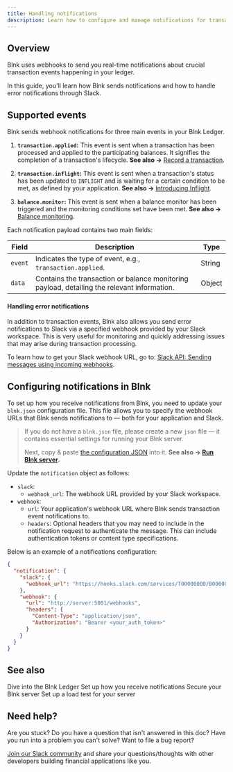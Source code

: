 ```yaml
---
title: Handling notifications
description: Learn how to configure and manage notifications for transaction events in Blnk.
---
```

## Overview

Blnk uses webhooks to send you real-time notifications about crucial transaction events happening in your ledger. 

In this guide, you'll learn how Blnk sends notifications and how to handle error notifications through Slack. 

## Supported events

Blnk sends webhook notifications for three main events in your Blnk Ledger.

1. **`transaction.applied`:** This event is sent when a transaction has been processed and applied to the participating balances. It signifies the completion of a transaction's lifecycle. **See also →** [Record a transaction](/ledger/tutorial/record-a-transaction).

2. **`transaction.inflight`:** This event is sent when a transaction's status has been updated to `INFLIGHT` and is waiting for a certain condition to be met, as defined by your application. **See also →** [Introducing Inflight](/ledger/tutorial/inflight).

3. **`balance.monitor`:** This event is sent when a balance monitor has been triggered and the monitoring conditions set have been met. **See also →** [Balance monitoring](/ledger/tutorial/balance-monitoring).

Each notification payload contains two main fields:

| Field | Description | Type
| --- | --- | ---
| `event` | Indicates the type of event, e.g., `transaction.applied`. | String
| `data` | Contains the transaction or balance monitoring payload, detailing the relevant information. | Object

#### Handling error notifications

In addition to transaction events, Blnk also allows you send error notifications to Slack via a specified webhook provided by your Slack workspace. This is very useful for monitoring and quickly addressing issues that may arise during transaction processing.

To learn how to get your Slack webhook URL, go to: [Slack API: Sending messages using incoming webhooks](https://api.slack.com/messaging/webhooks).

## Configuring notifications in Blnk

To set up how you receive notifications from Blnk, you need to update your `blnk.json` configuration file. This file allows you to specify the webhook URLs that Blnk sends notifications to — both for your application and Slack.

>If you do not have a `blnk.json` file, please create a new `json` file — it contains essential settings for running your Blnk server.
>
>Next, copy & paste [the configuration JSON](/intro/config) into it. **See also → [Run Blnk server](/intro/run-blnk-server).** 

Update the `notification` object as follows:

- `slack`:
	- `webhook_url`: The webhook URL provided by your Slack workspace.
- `webhook`:
	- `url`: Your application's webhook URL where Blnk sends transaction event notifications to.
	- `headers`: Optional headers that you may need to include in the notification request to authenticate the message. This can include authentication tokens or content type specifications.

Below is an example of a notifications configuration:

```json
{
  "notification": {
    "slack": {
      "webhook_url": "https://hooks.slack.com/services/T00000000/B00000000/XXXXXXXXXXXXXXXXXXXXXXXX"
    },
    "webhook": {
      "url": "http://server:5001/webhooks",
      "headers": {
        "Content-Type": "application/json",
        "Authorization": "Bearer <your_auth_token>"
      }
    }
  }
}
```

## See also

<CardGroup>
	<Card title="Getting started" icon="book-open-cover" href="/ledger/tutorial/create-a-ledger">
        Dive into the Blnk Ledger
    </Card>
    <Card title="Managing notifications" icon="book-open-cover" href="/intro/notifications">
	    Set up how you receive notifications
    </Card>
    <Card title="Enable secure mode" icon="sliders" href="/intro/secure-blnk-server">
        Secure your Blnk server
    </Card>
    <Card title="Load testing with k6" icon="sliders`" href="/intro/load-testing">
        Set up a load test for your server
    </Card>
</CardGroup>

## Need help?

Are you stuck? Do you have a question that isn't answered in this doc? Have you run into a problem you can't solve? Want to file a bug report?

[Join our Slack community](https://join.slack.com/t/blnk-ledger/shared_invite/zt-2fwdivkvm-zHW4F8lwtVsbIaPg~dyx9w) and share your questions/thoughts with other developers building financial applications like you.